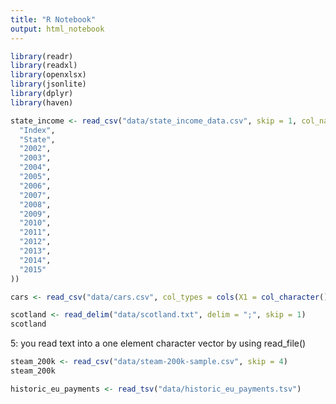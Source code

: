 ```yaml
---
title: "R Notebook"
output: html_notebook
---
```


```r
library(readr)
library(readxl)
library(openxlsx)
library(jsonlite)
library(dplyr)
library(haven)
```

```r
state_income <- read_csv("data/state_income_data.csv", skip = 1, col_names = c(
  "Index", 
  "State", 
  "2002",
  "2003", 
  "2004",
  "2005", 
  "2006",
  "2007",
  "2008",
  "2009",
  "2010",
  "2011",
  "2012",
  "2013",
  "2014",
  "2015"
))
```

```r
cars <- read_csv("data/cars.csv", col_types = cols(X1 = col_character(), vs = col_logical(), .default = col_double()))
```

```r
scotland <- read_delim("data/scotland.txt", delim = ";", skip = 1)
scotland
```

5: you read text into a one element character vector by using read_file()

```r
steam_200k <- read_csv("data/steam-200k-sample.csv", skip = 4)
steam_200k
```

```r
historic_eu_payments <- read_tsv("data/historic_eu_payments.tsv")
```

